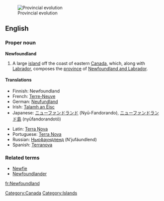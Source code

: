 [[Image:Canada provinces evolution.gif|thumb|Provincial evolution]]
==English==

{{wikipedia}}
===Proper noun===
'''Newfoundland'''

# A large [[island]] off the coast of eastern [[Canada]], which, along with [[Labrador]], composes the [[province]] of [[Newfoundland and Labrador]].

====Translations====
{{trans-top|Island off the the coast of Eastern Canada.}}
*Finnish: Newfoundland
*French: [[Terre-Neuve]] {{f}}
*German: [[Neufundland]] {{n}}
*Irish: [[Talamh an Éisc]]
*Japanese: [[ニューファンドランド]] (Nyū-Fandorando), [[ニューファンドランド島]] (nyūfandorandotō)
{{trans-mid}}
*Latin: [[Terra Nova]] {{f}}
*Portuguese: [[Terra Nova]] {{f}}
*Russian: [[Ньюфаундленд]] (N’jufáundlend) {{m}}
*Spanish: [[Terranova]] {{f}}
{{trans-bottom}}

===Related terms===
*[[Newfie]]
*[[Newfoundlander]]

[[Category:Canada]]
[[Category:Islands]]

[[fr:Newfoundland]]